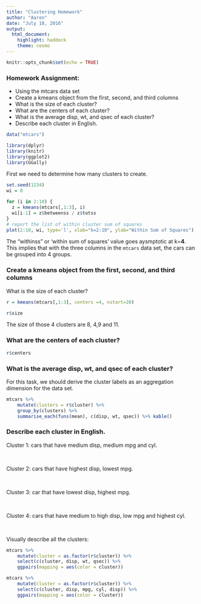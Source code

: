 ```yaml
---
title: "Clustering Homework"
author: "Aaron"
date: "July 18, 2016"
output: 
  html_document: 
    highlight: haddock
    theme: cosmo
---
```


```r
knitr::opts_chunk$set(echo = TRUE)
```

### Homework Assignment: 

- Using the mtcars data set
- Create a kmeans object from the first, second, and third columns
- What is the size of each cluster?
- What are the centers of each cluster?
- What is the average disp, wt, and qsec of each cluster?
- Describe each cluster in English. 

```r

data("mtcars")

library(dplyr)
library(knitr)
library(ggplot2)
library(GGally)

```

First we need to determine how many clusters to create. 

```r
set.seed(1234)
wi = 0

for (i in 2:10) {
  z = kmeans(mtcars[,1:3], i)
  wi[i-1] = z$betweenss / z$totss
}
# report the list of within cluster sum of squares
plot(2:10, wi, type='l', xlab="k=2:10", ylab="Within Sum of Squares")

```

The “withinss” or ‘within sum of squares’ value goes aysmptotic at k=**4**. This implies that with the three columns in the `mtcars` data set, the cars can be grouped into 4 groups. 

### Create a kmeans object from the first, second, and third columns

What is the size of each cluster?


```r

r = kmeans(mtcars[,1:3], centers =4, nstart=20)

r$size

```

The size of those 4 clusters are 8, 4,9 and 11.

### What are the centers of each cluster?

```r

r$centers

```

### What is the average disp, wt, and qsec of each cluster?

For this task, we should derive the cluster labels as an aggregation dimension for the data set. 

```r

mtcars %>% 
    mutate(clusters = r$cluster) %>% 
    group_by(clusters) %>% 
    summarise_each(funs(mean), c(disp, wt, qsec)) %>% kable()

```

### Describe each cluster in English. 

Cluster 1: cars that have medium disp, medium mpg and cyl. 

<br>

Cluster 2: cars that have highest disp, lowest mpg. 

<br>

Cluster 3: car that have lowest disp, highest mpg. 

<br>

Cluster 4: cars that have medium to high disp, low mpg and highest cyl. 

<br>


Visually describe all the clusters:

```r

mtcars %>% 
    mutate(cluster = as.factor(r$cluster)) %>% 
    select(c(cluster, disp, wt, qsec)) %>% 
    ggpairs(mapping = aes(color = cluster))

```



```r

mtcars %>% 
    mutate(cluster = as.factor(r$cluster)) %>% 
    select(c(cluster, disp, mpg, cyl, disp)) %>% 
    ggpairs(mapping = aes(color = cluster))

```



